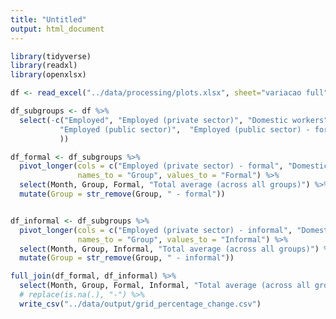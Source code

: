 ```yaml
---
title: "Untitled"
output: html_document
---
```


```r
library(tidyverse)
library(readxl)
library(openxlsx)

df <- read_excel("../data/processing/plots.xlsx", sheet="variacao full")

df_subgroups <- df %>% 
  select(-c("Employed", "Employed (private sector)", "Domestic workers",
           "Employed (public sector)",	"Employed (public sector) - formal",	"Employed (public sector) - informal",	"Employed (public sector), military and statutory civil servant",	"Employers", "Self-employed"
           ))

df_formal <- df_subgroups %>%
  pivot_longer(cols = c("Employed (private sector) - formal", "Domestic workers - formal", "Employers - formal", "Self-employed - formal"),
               names_to = "Group", values_to = "Formal") %>% 
  select(Month, Group, Formal, "Total average (across all groups)") %>% 
  mutate(Group = str_remove(Group, " - formal")) 


df_informal <- df_subgroups %>% 
  pivot_longer(cols = c("Employed (private sector) - informal", "Domestic workers - informal", "Employers - informal", "Self-employed - informal", "Family workers"),
               names_to = "Group", values_to = "Informal") %>% 
  select(Month, Group, Informal, "Total average (across all groups)") %>% 
  mutate(Group = str_remove(Group, " - informal")) 

full_join(df_formal, df_informal) %>%
  select(Month, Group, Formal, Informal, "Total average (across all groups)") %>% 
  # replace(is.na(.), "-") %>% 
  write_csv("../data/output/grid_percentage_change.csv")

```

